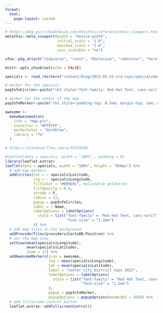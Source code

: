 ```yaml
---
format: 
  html:
    page-layout: custom
---
```


```r
# https://pkg.garrickadenbuie.com/metathis/reference/meta_viewport.html
metathis::meta_viewport(width = "device-width",
                        initial_scale = "1.0",
                        maximum_scale = "1.0",
                        user_scalable = "no")
```

```r
xfun::pkg_attach("tidyverse", "rvest", "RSelenium", "robotstxt", "here", "ggmap", "leaflet")

knitr::opts_chunk$set(echo = FALSE)
```

```r
specials <- read_rds(here("content/blog/2022-05-31-ccd-sips/specialsGeocoded.Rds"))

```

```r
# marker for the specials
popInfoCircles<-paste("<h2 style='font-family: Red Hat Text, sans-serif; font-size: 1.6em; color:#43464C;'>", "<a style='color: #00857A;' href=", specials$Specials, ">", specials$Name, "</a></h2>", "<p style='font-family: Red Hat Text, sans-serif; font-weight: normal; font-size: 1.5em; color:#9197A6;'>", specials$Address, "</p>")

# marker for the center of the map
popInfoMarker<-paste("<h1 style='padding-top: 0.5em; margin-top: 1em; margin-bottom: 0.5em; font-family: Red Hat Text, sans-serif; font-size: 1.8em; color:#43464C;'>", "<a style='color: #00857A;' href='https://centercityphila.org/explore-center-city/ccdsips'>", "Center City District Sips 2022", "</a></h1><p style='color:#9197A6; font-family: Red Hat Text, sans-serif; font-size: 1.5em; padding-bottom: 1em;'>", "Philadelphia, PA", "</p>")

awesome <-
  makeAwesomeIcon(
    icon = "map-pin",
    iconColor = "#FFFFFF",
    markerColor = "darkblue",
    library = "fa"
  )
```

```r

# https://stackoverflow.com/a/52535649

#leaflet(data = specials, width = "100%",, padding = 0) 
library(leaflet.extras)
leaflet(data = specials, width = "100%", height = "850px") %>%
  # add map markers
  addCircles(lat = ~ specials$Latitude, 
             lng = ~ specials$Longitude, 
             fillColor = "#009E91", #olivedrab goldenrod
             fillOpacity = 0.6, 
             stroke = F,
             radius = 12, 
             popup = popInfoCircles,
             label = ~ Name,
             labelOptions = labelOptions(
               style = list("font-family" = "Red Hat Text, sans-serif",
                            "font-size" = "1.2em")
             )) %>%
  # add map tiles in the background
  addProviderTiles(providers$CartoDB.Positron) %>%
  # set the map view
  setView(mean(specials$Longitude), 
          mean(specials$Latitude), 
          zoom = 17) %>%
  addAwesomeMarkers(icon = awesome,
                    lng = mean(specials$Longitude), 
                    lat = mean(specials$Latitude), 
                    label = "Center City District Sips 2022",
                    labelOptions = labelOptions(
                      style = list("font-family" = "Red Hat Text, sans-serif",
                                   "font-size" = "1.2em")
                    ),
                    popup = popInfoMarker,
                    popupOptions = popupOptions(maxWidth = 350)) %>% 
  # add fullscreen control button
  leaflet.extras::addFullscreenControl()
```

